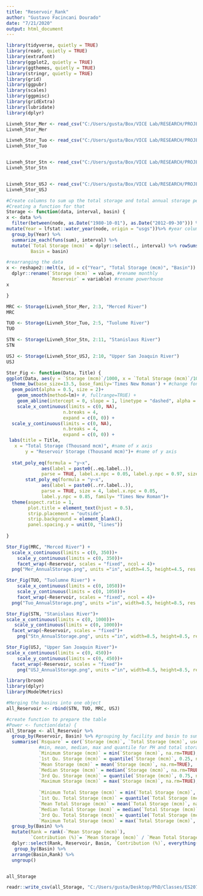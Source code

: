 ---
title: "Reservoir_Rank"
author: "Gustavo Facincani Dourado"
date: "7/21/2020"
output: html_document
---

```{r}
library(tidyverse, quietly = TRUE)
library(readr, quietly = TRUE)
library(extrafont)
library(ggplot2, quietly = TRUE)
library(ggthemes, quietly = TRUE)
library(stringr, quietly = TRUE)
library(grid)
library(ggpubr)
library(scales)
library(ggpmisc)
library(gridExtra)
library(lubridate)
library(dplyr)
```

```{r}
Livneh_Stor_Mer <- read_csv("C:/Users/gusta/Box/VICE Lab/RESEARCH/PROJECTS/CERC-WET/Task7_San_Joaquin_Model/Pywr models/results/Binary IFRs x Prices/merced/historical/Livneh/Reservoir_Storage_mcm.csv", col_types = cols(node = col_date(), .default = col_double()))[-c(1:3), c(1,2,6)]
Livneh_Stor_Mer

Livneh_Stor_Tuo <- read_csv("C:/Users/gusta/Box/VICE Lab/RESEARCH/PROJECTS/CERC-WET/Task7_San_Joaquin_Model/Pywr models/results/Binary IFRs x Prices/tuolumne/historical/Livneh/Reservoir_Storage_mcm.csv", col_types = cols(node = col_date(), .default = col_double()))[-c(1:3), c(1,2,6,10, 14)] 
Livneh_Stor_Tuo


Livneh_Stor_Stn <- read_csv("C:/Users/gusta/Box/VICE Lab/RESEARCH/PROJECTS/CERC-WET/Task7_San_Joaquin_Model/Pywr models/results/Binary IFRs x Prices/stanislaus/historical/Livneh/Reservoir_Storage_mcm.csv", col_types = cols(node = col_date(), .default = col_double()))[-c(1:3), c(1,2,6,10,14,18,22,26,30,34,38)] 
Livneh_Stor_Stn


Livneh_Stor_USJ <- read_csv("C:/Users/gusta/Box/VICE Lab/RESEARCH/PROJECTS/CERC-WET/Task7_San_Joaquin_Model/Pywr models/results/Binary IFRs x Prices/upper_san_joaquin/historical/Livneh/Reservoir_Storage_mcm.csv", col_types = cols(node = col_date(), .default = col_double()))[-c(1:3), c(1,2,6,10,14,18,22,26,30,34)] 
Livneh_Stor_USJ

```


```{r}
#Create columns to sum up the total storage and total annual storage per basin
#Creating a function for that
Storage <- function(data, interval, basin) {
x <- data %>%
  filter(between(node, as.Date("1980-10-01"), as.Date("2012-09-30"))) %>%
mutate(Year = lfstat::water_year(node, origin = "usgs"))%>% #year column to facilitate plotting
  group_by(Year) %>%
  summarize_each(funs(sum), interval) %>%
  mutate(`Total Storage (mcm)` = dplyr::select(., interval) %>% rowSums(., na.rm = TRUE),
         Basin = basin)

#rearranging the data
x <- reshape2::melt(x, id = c("Year", "Total Storage (mcm)", "Basin")) %>%
  dplyr::rename(`Storage (mcm)` = value, #rename monthly
                `Reservoir` = variable) #rename powerhouse
x

}
```

```{r}
MRC <- Storage(Livneh_Stor_Mer, 2:3, "Merced River")
MRC

TUO <- Storage(Livneh_Stor_Tuo, 2:5, "Tuolume River")
TUO

STN <- Storage(Livneh_Stor_Stn, 2:11, "Stanislaus River")
STN

USJ <- Storage(Livneh_Stor_USJ, 2:10, "Upper San Joaquin River")
USJ
```

```{r}
Stor_Fig <- function(Data, Title) {
ggplot(Data, aes(y = `Storage (mcm)`/1000, x = `Total Storage (mcm)`/1000)) + 
  theme_bw(base_size=13.5, base_family='Times New Roman') + #change font to Times New Roman, 12pt, Bold
  geom_point(alpha = 0.5, size = 2)+
    geom_smooth(method=lm)+ #, fullrange=TRUE) +
    geom_abline(intercept = 0, slope = 1, linetype = "dashed", alpha = 0.5) +
    scale_x_continuous(limits = c(0, NA),
                     n.breaks = 4,
                     expand = c(0, 0)) +
  scale_y_continuous(limits = c(0, NA),
                     n.breaks = 4,
                     expand = c(0, 0)) +
 labs(title = Title,
   x = "Total Storage (Thousand mcm)", #name of x axis
       y = "Reservoir Storage (Thousand mcm)")+ #name of y axis
    
  stat_poly_eq(formula = "y~x", 
             aes(label = paste0(..eq.label..)), 
             parse = TRUE, label.x.npc = 0.05, label.y.npc = 0.97, size = 4, family= "Times New Roman")+
       stat_poly_eq(formula = "y~x", 
             aes(label = paste0(..rr.label..)), 
             parse = TRUE, size = 4, label.x.npc = 0.05, 
             label.y.npc = 0.85, family= "Times New Roman")+
  theme(aspect.ratio = 1,
        plot.title = element_text(hjust = 0.5),
        strip.placement = "outside",
        strip.background = element_blank(),
        panel.spacing.y = unit(0, "lines"))
  
}
```  

```{r}
Stor_Fig(MRC, "Merced River") +
  scale_x_continuous(limits = c(0, 350))+
    scale_y_continuous(limits = c(0, 350))+
    facet_wrap(~Reservoir, scales = "fixed", ncol = 4)+
  png("Mer_AnnualStorage.png", units ="in", width=4.5, height=4.5, res = 300)
```

```{r}
Stor_Fig(TUO, "Tuolumne River") +
    scale_x_continuous(limits = c(0, 1050))+
    scale_y_continuous(limits = c(0, 1050))+
    facet_wrap(~Reservoir, scales = "fixed", ncol = 4)+
  png("Tuo_AnnualStorage.png", units ="in", width=8.5, height=8.5, res = 300)
```

```{r}
Stor_Fig(STN, "Stanislaus River")+
scale_x_continuous(limits = c(0, 1000))+
   scale_y_continuous(limits = c(0, 1000))+
  facet_wrap(~Reservoir, scales = "fixed")+
    png("Stn_AnnualStorage.png", units ="in", width=8.5, height=8.5, res = 300)
```

```{r}
Stor_Fig(USJ, "Upper San Joaquin River")+
scale_x_continuous(limits = c(0, 450))+
    scale_y_continuous(limits = c(0, 450))+
  facet_wrap(~Reservoir, scales = "fixed")+
    png("USJ_AnnualStorage.png", units ="in", width=8.5, height=8.5, res = 300)
```


```{r}
library(broom)
library(dplyr)
library(ModelMetrics)

#Merging the basins into one object
all_Reservoir <- rbind(STN, TUO, MRC, USJ)

#create function to prepare the table
#Power <- function(data) {
all_Storage <- all_Reservoir %>%
  group_by(Reservoir, Basin) %>% #grouping by facility and basin to summarize
  summarise(`Rsquare` = cor(`Storage (mcm)`, `Total Storage (mcm)`, use = "na.or.complete")^2, #R squared
            #min, mean, median, max and quantile for PH and total storage
            `Minimum Storage (mcm)` = min(`Storage (mcm)`, na.rm=TRUE),
            `1st Qu. Storage (mcm)` = quantile(`Storage (mcm)`, 0.25, na.rm=TRUE),
            `Mean Storage (mcm)` = mean(`Storage (mcm)`, na.rm=TRUE),
            `Median Storage (mcm)` = median(`Storage (mcm)`, na.rm=TRUE),
            `3rd Qu. Storage (mcm)` = quantile(`Storage (mcm)`, 0.75, na.rm=TRUE),
            `Maximum Storage (mcm)` = max(`Storage (mcm)`, na.rm=TRUE),
            
            `Minimum Total Storage (mcm)` = min(`Total Storage (mcm)`, na.rm=TRUE), 
            `1st Qu. Total Storage (mcm)` = quantile(`Total Storage (mcm)`, 0.25, na.rm=TRUE),
            `Mean Total Storage (mcm)` = mean(`Total Storage (mcm)`, na.rm=TRUE), 
            `Median Total Storage (mcm)` = median(`Total Storage (mcm)`, na.rm=TRUE),
            `3rd Qu. Total Storage (mcm)` = quantile(`Total Storage (mcm)`, 0.75, na.rm=TRUE),
            `Maximum Total Storage (mcm)` = max(`Total Storage (mcm)`, na.rm=TRUE)) %>%
  group_by(Basin) %>%
  mutate(Rank = rank(-`Mean Storage (mcm)`),
         `Contribution (%)`= `Mean Storage (mcm)` / `Mean Total Storage (mcm)`*100) %>%
  dplyr::select(Rank, Reservoir, Basin, `Contribution (%)`, everything()) %>% #order of columns
   group_by(Basin) %>%
  arrange(Basin,Rank) %>%
  ungroup()


all_Storage

```

```{r}

readr::write_csv(all_Storage, "C:/Users/gusta/Desktop/PhD/Classes/ES207/Allbasins_Annual_Stats_Storage_Livneh_1980_2012.csv")
```
